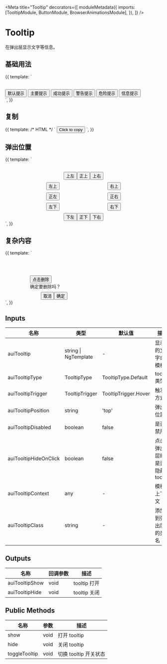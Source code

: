 

<Meta
  title="Tooltip"
  decorators={[
    moduleMetadata({
      imports: [TooltipModule, ButtonModule, BrowserAnimationsModule],
    }),
  ]}
/>

# Tooltip

在弹出层显示文字等信息。

## 基础用法

<Canvas>
  <Story
    name="Basic"
    height="80px"
  >
    {{
      template: `
        <div style="padding-top: 32px">
          <button
            aui-button="text"
            auiTooltip="默认提示"
          >
            默认提示
          </button>
          <button
            aui-button="text"
            auiTooltip="主要提示"
            auiTooltipType="primary"
          >
            主要提示
          </button>
          <button
            aui-button="text"
            auiTooltip="成功提示"
            auiTooltipType="success"
          >
            成功提示
          </button>
          <button
            aui-button="text"
            auiTooltip="警告提示"
            auiTooltipType="warning"
          >
            警告提示
          </button>
          <button
            aui-button="text"
            auiTooltip="错误提示"
            auiTooltipType="error"
          >
            危险提示
          </button>
          <button
            aui-button="text"
            auiTooltip="信息提示"
            auiTooltipType="info"
          >
            信息提示
          </button>
        </div>
      `,
    }}
  </Story>
</Canvas>

## 复制

<Canvas>
  <Story
    name="Copy"
    height="100px"
  >
    {{
      template: /* HTML */ `
        <button
          aui-button="primary"
          auiTooltipCopy="Content"
          auiTooltipCopyTip="Tips"
        >
          Click to copy
        </button>
      `,
    }}
  </Story>
</Canvas>

## 弹出位置

<Canvas>
  <Story
    name="Position"
    height="240px"
  >
    {{
      template: `
        <div class="container">
          <div class="center">
            <button
              aui-button="text"
              auiTooltip="top start"
              auiTooltipPosition="top start"
            >
              上左
            </button>
            <button
              aui-button="text"
              auiTooltip="top"
              auiTooltipPosition="top"
            >
              正上
            </button>
            <button
              aui-button="text"
              auiTooltip="top end"
              auiTooltipPosition="top end"
            >
              上右
            </button>
          </div>
          <div class="side">
            <button
              aui-button="text"
              auiTooltip="start top"
              auiTooltipPosition="start top"
            >
              左上
            </button>
            <button
              aui-button="text"
              auiTooltip="end top"
              auiTooltipPosition="end top"
            >
              右上
            </button>
          </div>
          <div class="side">
            <button
              aui-button="text"
              auiTooltip="start"
              auiTooltipPosition="start"
            >
              正左
            </button>
            <button
              aui-button="text"
              auiTooltip="end"
              auiTooltipPosition="end"
            >
              正右
            </button>
          </div>
          <div class="side">
            <button
              aui-button="text"
              auiTooltip="start bottom"
              auiTooltipPosition="start bottom"
            >
              左下
            </button>
            <button
              aui-button="text"
              auiTooltip="end bottom"
              auiTooltipPosition="end bottom"
            >
              右下
            </button>
          </div>
          <div class="center">
            <button
              aui-button="text"
              auiTooltip="bottom start"
              auiTooltipPosition="bottom start"
            >
              下左
            </button>
            <button
              aui-button="text"
              auiTooltip="bottom"
              auiTooltipPosition="bottom"
            >
              正下
            </button>
            <button
              aui-button="text"
              auiTooltip="bottom end"
              auiTooltipPosition="bottom end"
            >
              下右
            </button>
          </div>
        </div>
        <style>
          .container {
            margin: auto;
            padding-top: 32px;
            width: fit-content;
          }
          .side {
            display: flex;
            justify-content: space-between;
            width: 240px;
          }
          .center {
            display: flex;
            justify-content: center;
          }
          .container div + div {
            margin-top: 8px;
          }
        </style>
      `,
    }}
  </Story>
</Canvas>

## 复杂内容

<Canvas>
  <Story
    name="Complex Content"
    height="120px"
  >
    {{
      template: `
        <div style="padding: 64px 0 0 80px;">
          <button
            aui-button="primary"
            #tooltip="auiTooltip"
            [auiTooltip]="template"
            auiTooltipTrigger="click"
            auiTooltipType="info"
            auiTooltipPosition="top end"
          >
            点击删除
          </button>
          <ng-template #template>
            <div class="popper">
              确定要删除吗？
              <div class="footer">
                <button
                  aui-button="text"
                  size="mini"
                  (click)="tooltip.hide()"
                >
                  取消
                </button>
                <button
                  aui-button="text"
                  size="mini"
                  (click)="tooltip.hide()"
                >
                  确定
                </button>
              </div>
            </div>
          </ng-template>
        </div>
        <style>
          .popper {
            width: 120px;
          }
          .footer {
            margin-top: 8px;
            display: flex;
            justify-content: flex-end;
          }
        </style>
      `,
    }}
  </Story>
</Canvas>

## Inputs

| 名称                  | 类型                 | 默认值               | 描述                         |
| --------------------- | -------------------- | -------------------- | ---------------------------- |
| auiTooltip            | string \| NgTemplate | -                    | 显示的文字或模板             |
| auiTooltipType        | TooltipType          | TooltipType.Default  | tooltip 类型                 |
| auiTooltipTrigger     | TooltipTrigger       | TooltipTrigger.Hover | 触发方式                     |
| auiTooltipPosition    | string               | 'top'                | 弹出位置                     |
| auiTooltipDisabled    | boolean              | false                | 是否禁用                     |
| auiTooltipHideOnClick | boolean              | false                | 点击弹出层时是否隐藏 tooltip |
| auiTooltipContext     | any                  | -                    | 模板上下文                   |
| auiTooltipClass       | string               | -                    | 添加到弹出层的类名           |

## Outputs

| 名称           | 回调参数 | 描述         |
| -------------- | -------- | ------------ |
| auiTooltipShow | void     | tooltip 打开 |
| auiTooltipHide | void     | tooltip 关闭 |

## Public Methods

| 名称          | 参数 | 描述                  |
| ------------- | ---- | --------------------- |
| show          | void | 打开 tooltip          |
| hide          | void | 关闭 tooltip          |
| toggleTooltip | void | 切换 tooltip 开关状态 |
